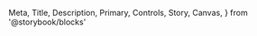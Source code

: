   Meta,
  Title,
  Description,
  Primary,
  Controls,
  Story,
  Canvas,
} from '@storybook/blocks'

<Meta of={MyButtonStories} name='API Ref' />

<Title />

<Primary />

<Controls />

**※見た目を変更するには表内のControl列を操作してください。**

## 具体的な例

backgroundColor属性でボタンの背景色を変更することもできます。

<Canvas of={MyButtonStories.Yellow} />

***
_Copyright WINGS Project, 2023-_